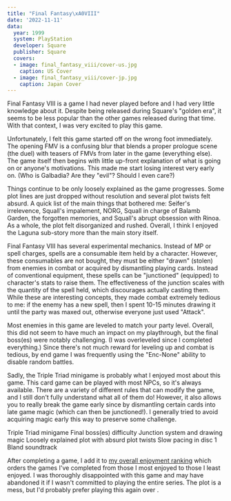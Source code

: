 ```yaml
---
title: "Final Fantasy\xA0VIII"
date: '2022-11-11'
data:
  year: 1999
  system: PlayStation
  developer: Square
  publisher: Square
  covers:
  - image: final_fantasy_viii/cover-us.jpg
    caption: US Cover
  - image: final_fantasy_viii/cover-jp.jpg
    caption: Japan Cover
---
```


Final Fantasy&nbsp;VIII is a game I had never played before and I had very little knowledge about it. Despite being
released during Square's "golden era", it seems to be less popular than the other games released during that time. With
that context, I was very excited to play this game.

<GameHeader />

Unfortunately, I felt this game started off on the wrong foot immediately. The opening FMV is a confusing blur that
blends a proper prologue scene (the duel) with teasers of FMVs from later in the game (everything else). The game itself
then begins with little up-front explanation of what is going on or anyone's motivations. This made me start losing
interest very early on. (Who is Galbadia? Are they "evil"? Should I even care?)

Things continue to be only loosely explained as the game progresses. Some plot lines are just dropped without resolution
and several plot twists felt absurd. A quick list of the main things that bothered me: <Spoiler>Seifer's irrelevence,
Squall's impalement, NORG, Squall in charge of Balamb Garden, the forgotten memories, and Squall's abrupt obsession with
Rinoa.</Spoiler> As a whole, the plot felt disorganized and rushed. Overall, I think I enjoyed the Laguna sub-story more
than the main story itself.

Final Fantasy&nbsp;VIII has several experimental mechanics. Instead of MP or spell charges, spells are a consumable item
held by a character. However, these consumables are not bought, they must be either "drawn" (stolen) from enemies in
combat or acquired by dismantling playing cards. Instead of conventional equipment, these spells can be "junctioned"
(equipped) to character's stats to raise them. The effectiveness of the junction scales with the quantity of the spell
held, which discourages actually casting them. While these are interesting concepts, they made combat extremely tedious
to me: if the enemy has a new spell, then I spent 10-15 minutes drawing it until the party was maxed out, otherwise
everyone just used "Attack".

Most enemies in this game are leveled to match your party level. Overall, this did not seem to have much an impact on my
playthrough, but the final boss(es) were notably challenging. (I was overleveled since I completed everything.) Since
there's not much reward for leveling up and combat is tedious, by end game I was frequently using the "Enc-None" ability
to disable random battles.

Sadly, the Triple Triad minigame is probably what I enjoyed most about this game. This card game can be played with most
NPCs, so it's always available. There are a variety of different rules that can modify the game, and I still don't fully
understand what all of them do! However, it also allows you to really break the game early since by dismantling certain
cards into late game magic (which can then be junctioned!). I generally tried to avoid acquiring magic early this way to
preserve some challenge.

<LikedDisliked>
  <LikedList>
    <LikedItem>Triple Triad minigame</LikedItem>
    <LikedItem>Final boss(es) difficulty</LikedItem>
  </LikedList>
  <DislikedList>
    <DislikedItem>Junction system and drawing magic</DislikedItem>
    <DislikedItem>Loosely explained plot with absurd plot twists</DislikedItem>
    <DislikedItem>Slow pacing in disc 1</DislikedItem>
    <DislikedItem>Bland soundtrack</DislikedItem>
  </DislikedList>
</LikedDisliked>

After completing a game, I add it to [my overall enjoyment ranking](/ranking) which orders the games I've completed from
those I most enjoyed to those I least enjoyed. I was thoroughly disappointed with this game and may have abandoned it if
I wasn't committed to playing the entire series. The plot is a mess, but I'd probably prefer playing this again over
<GameLink slug="final_fantasy_ii" />.

<GameRanking game={slug} />
